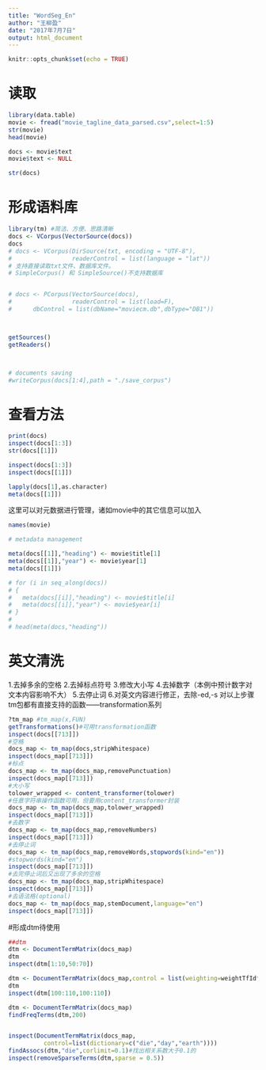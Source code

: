 ```yaml
---
title: "WordSeg_En"
author: "王柳盈"
date: "2017年7月7日"
output: html_document
---
```


```r
knitr::opts_chunk$set(echo = TRUE)
```



# 读取

```r
library(data.table)
movie <- fread("movie_tagline_data_parsed.csv",select=1:5)
str(movie)
head(movie)

docs <- movie$text
movie$text <- NULL

str(docs)

```





# 形成语料库
```r
library(tm) #简洁、方便、思路清晰
docs <- VCorpus(VectorSource(docs))
docs
# docs <- VCorpus(DirSource(txt, encoding = "UTF-8"),
#                 readerControl = list(language = "lat"))
# 支持直接读取txt文件、数据库文件。
# SimpleCorpus() 和 SimpleSource()不支持数据库


# docs <- PCorpus(VectorSource(docs),
#                 readerControl = list(load=F),
#      dbControl = list(dbName="moviecm.db",dbType="DB1"))



getSources()
getReaders()



# documents saving
#writeCorpus(docs[1:4],path = "./save_corpus")
```




# 查看方法
```r
print(docs)
inspect(docs[1:3])
str(docs[[1]])

inspect(docs[1:3])
inspect(docs[[1]])

lapply(docs[1],as.character)
meta(docs[[1]])
```

这里可以对元数据进行管理，诸如movie中的其它信息可以加入
```r
names(movie)

# metadata management

meta(docs[[1]],"heading") <- movie$title[1]
meta(docs[[1]],"year") <- movie$year[1]
meta(docs[[1]])

# for (i in seq_along(docs))
# {
#   meta(docs[[i]],"heading") <- movie$title[i]
#   meta(docs[[i]],"year") <- movie$year[i]
# }
# 
# head(meta(docs,"heading"))
```



# 英文清洗
1.去掉多余的空格
2.去掉标点符号
3.修改大小写
4.去掉数字（本例中预计数字对文本内容影响不大）
5.去停止词
6.对英文内容进行修正，去除-ed,-s
对以上步骤tm包都有直接支持的函数——transformation系列

```r
?tm_map #tm_map(x,FUN)
getTransformations()#可用transformation函数
inspect(docs[[713]])
#空格
docs_map <- tm_map(docs,stripWhitespace)
inspect(docs_map[[713]])
#标点
docs_map <- tm_map(docs_map,removePunctuation)
inspect(docs_map[[713]])
#大小写
tolower_wrapped <- content_transformer(tolower)
#任意字符串操作函数可用，但要用content_transformer封装
docs_map <- tm_map(docs_map,tolower_wrapped)
inspect(docs_map[[713]])
#去数字
docs_map <- tm_map(docs_map,removeNumbers)
inspect(docs_map[[713]])
#去停止词
docs_map <- tm_map(docs_map,removeWords,stopwords(kind="en"))
#stopwords(kind="en")
inspect(docs_map[[713]])
#去完停止词后又出现了多余的空格
docs_map <- tm_map(docs_map,stripWhitespace)
inspect(docs_map[[713]])
#去语法格(optional)
docs_map <- tm_map(docs_map,stemDocument,language="en")
inspect(docs_map[[713]])
```

#形成dtm待使用
```r

##dtm
dtm <- DocumentTermMatrix(docs_map)
dtm
inspect(dtm[1:10,50:70])

dtm <- DocumentTermMatrix(docs_map,control = list(weighting=weightTfIdf))
dtm
inspect(dtm[100:110,100:110])

dtm <- DocumentTermMatrix(docs_map)
findFreqTerms(dtm,200)


inspect(DocumentTermMatrix(docs_map,
          control=list(dictionary=c("die","day","earth"))))
findAssocs(dtm,"die",corlimit=0.1)#找出相关系数大于0.1的
inspect(removeSparseTerms(dtm,sparse = 0.5))

```



